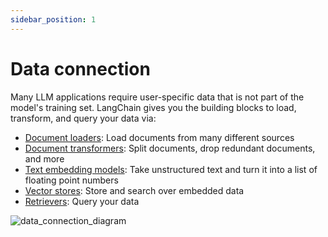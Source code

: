 ```yaml
---
sidebar_position: 1
---
```


# Data connection

Many LLM applications require user-specific data that is not part of the model's training set. LangChain gives you the 
building blocks to load, transform, and query your data via:

- [Document loaders](/docs/modules/data_connection/document_loaders/): Load documents from many different sources
- [Document transformers](/docs/modules/data_connection/document_transformers/): Split documents, drop redundant documents, and more
- [Text embedding models](/docs/modules/data_connection/text_embedding/): Take unstructured text and turn it into a list of floating point numbers
- [Vector stores](/docs/modules/data_connection/vectorstores/): Store and search over embedded data
- [Retrievers](/docs/modules/data_connection/retrievers/): Query your data

![data_connection_diagram](/img/data_connection.jpg)
